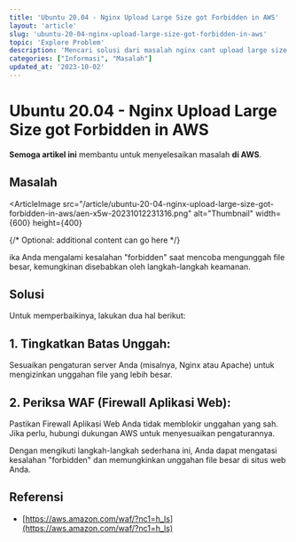 ```yaml
---
title: 'Ubuntu 20.04 - Nginx Upload Large Size got Forbidden in AWS'
layout: 'article'
slug: 'ubuntu-20-04-nginx-upload-large-size-got-forbidden-in-aws'
topic: 'Explore Problem'
description: 'Mencari solusi dari masalah nginx cant upload large size di AWS.'
categories: ["Informasi", "Masalah"]
updated_at: '2023-10-02'
---
```



<ArticleHeader>

# Ubuntu 20.04 - Nginx Upload Large Size got Forbidden in AWS

<strong className="text-brand-blue-medium">Semoga artikel ini</strong> membantu untuk menyelesaikan masalah <strong className="text-brand-purple">di AWS</strong>.

</ArticleHeader>

<ArticleContent>

## Masalah

<ArticleImage
  src="/article/ubuntu-20-04-nginx-upload-large-size-got-forbidden-in-aws/aen-x5w-20231012231316.png"
  alt="Thumbnail"
  width={600}
  height={400}
>
  {/* Optional: additional content can go here */}
</ArticleImage>

ika Anda mengalami kesalahan "forbidden" saat mencoba mengunggah file besar, kemungkinan disebabkan oleh langkah-langkah keamanan.

## Solusi
Untuk memperbaikinya, lakukan dua hal berikut:

## 1. Tingkatkan Batas Unggah:
Sesuaikan pengaturan server Anda (misalnya, Nginx atau Apache) untuk mengizinkan unggahan file yang lebih besar.

## 2. Periksa WAF (Firewall Aplikasi Web):
Pastikan Firewall Aplikasi Web Anda tidak memblokir unggahan yang sah. Jika perlu, hubungi dukungan AWS untuk menyesuaikan pengaturannya.

Dengan mengikuti langkah-langkah sederhana ini, Anda dapat mengatasi kesalahan "forbidden" dan memungkinkan unggahan file besar di situs web Anda.

</ArticleContent>

<ArticleSidebar>

## Referensi
- [https://aws.amazon.com/waf/?nc1=h_ls](https://aws.amazon.com/waf/?nc1=h_ls)

</ArticleSidebar>
